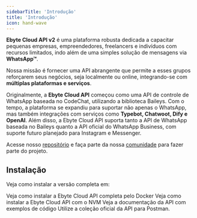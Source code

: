 ```yaml
---
sidebarTitle: 'Introdução'
title: 'Introdução'
icon: hand-wave
---
```




**Ebyte Cloud API v2** é uma plataforma robusta dedicada a capacitar pequenas empresas, empreendedores, freelancers e indivíduos com recursos limitados, 
indo além de uma simples solução de mensagens via **WhatsApp™**.

Nossa missão é fornecer uma API abrangente que permite a esses grupos reforçarem seus negócios, seja localmente ou online, integrando-se com **múltiplas plataformas e serviços**.

Originalmente, a **Ebyte Cloud API** começou como uma API de controle de WhatsApp baseada no CodeChat, utilizando a biblioteca Baileys. Com o tempo, a plataforma se expandiu para 
suportar não apenas o WhatsApp, mas também integrações com serviços como **Typebot, Chatwoot, Dify e OpenAI**. 
Além disso, a Ebyte Cloud API suporta tanto a API de WhatsApp baseada no Baileys quanto a API oficial do WhatsApp Business, com suporte futuro planejado para Instagram e Messenger.

Acesse nosso [repositório](https://github.com/elvisfalmeida/ebyte-cloud-api) e faça parte da nossa [comunidade](https://ux.net.br/manager) para fazer parte do projeto.

## Instalação
Veja como instalar a versão completa em:

<CardGroup cols={2}>
  <Card title="Instalação com Docker" icon="docker" href="/v2/pt/install/docker">
    Veja como instalar a Ebyte Cloud API completa pelo Docker
  </Card>
  <Card title="NVM" icon="js" href="/v2/pt/install/nvm">
    Veja como instalar a Ebyte Cloud API com o NVM
  </Card>
</CardGroup>

<CardGroup cols={2}>
  <Card title="Documentação da API" icon="book" href="/v2/pt/definitions/connections">
    Veja a documentação da API com exemplos de código
  </Card>
  <Card title="Coleção Postman" icon="webhook" href="https://www.postman.com/agenciadgcode/evolution-api/collection/gqr041s/evolution-api-v2-0">
    Utilize a coleção oficial da API para Postman.
  </Card>
</CardGroup>
